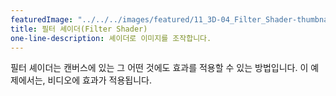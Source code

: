 ---
featuredImage: "../../../images/featured/11_3D-04_Filter_Shader-thumbnail.png"
title: 필터 셰이더(Filter Shader)
one-line-description: 셰이더로 이미지를 조작합니다.
---

필터 셰이더는 캔버스에 있는 그 어떤 것에도 효과를 적용할 수 있는 방법입니다.
이 예제에서는, 비디오에 효과가 적용됩니다.